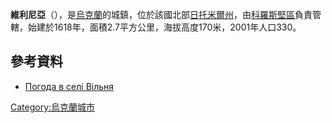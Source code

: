 {{coord|50|16|10|N|29|16|53|E|scale:30000|display=title}}

'''維利尼亞'''（{{lang-uk|Вільня}}），是[[烏克蘭|烏克蘭]]的城鎮，位於該國北部[[日托米爾州|日托米爾州]]，由[[科羅斯堅區|科羅斯堅區]]負責管轄，始建於1618年，面積2.7平方公里，海拔高度170米，2001年人口330。

==參考資料==
* [http://weather.in.ua/ua/zhitomirskaja/4017 Погода в селі Вільня] {{Wayback|url=http://weather.in.ua/ua/zhitomirskaja/4017 |date=20160807063240 }}

{{Ukraine-geo-stub}}
[[Category:烏克蘭城市|Category:烏克蘭城市]]